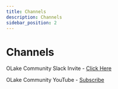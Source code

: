 ```yaml
---
title: Channels
description: Channels
sidebar_position: 2
---
```


# Channels

OLake Community Slack Invite - [Click Here](https://join.slack.com/t/getolake/shared_invite/zt-2utw44do6-g4XuKKeqBghBMy2~LcJ4ag)

OLake Community YouTube - [Subscribe](https://www.youtube.com/@olakeio)

